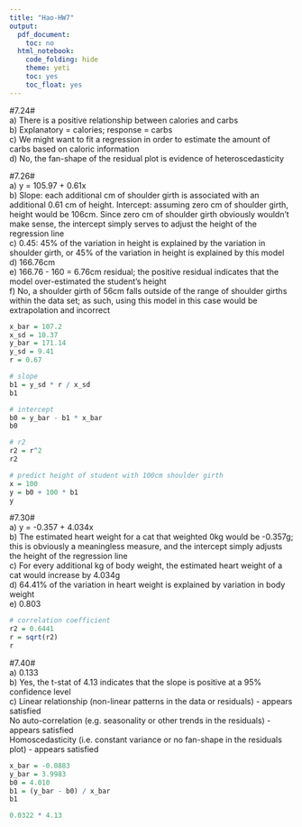 ---
title: "Hao-HW7"
output:
  pdf_document:
    toc: no
  html_notebook:
    code_folding: hide
    theme: yeti
    toc: yes
    toc_float: yes
---

#7.24#  
a) There is a positive relationship between calories and carbs  
b) Explanatory = calories; response = carbs  
c) We might want to fit a regression in order to estimate the amount of carbs based on caloric information  
d) No, the fan-shape of the residual plot is evidence of heteroscedasticity  

#7.26#  
a) y = 105.97 + 0.61x  
b) Slope: each additional cm of shoulder girth is associated with an additional 0.61 cm of height. Intercept: assuming zero cm of shoulder girth, height would be 106cm. Since zero cm of shoulder girth obviously wouldn't make sense, the intercept simply serves to adjust the height of the regression line  
c) 0.45: 45% of the variation in height is explained by the variation in shoulder girth, or 45% of the variation in height is explained by this model  
d) 166.76cm  
e) 166.76 - 160 = 6.76cm residual; the positive residual indicates that the model over-estimated the student's height  
f) No, a shoulder girth of 56cm falls outside of the range of shoulder girths within the data set; as such, using this model in this case would be extrapolation and incorrect  

```{r}
x_bar = 107.2
x_sd = 10.37
y_bar = 171.14
y_sd = 9.41
r = 0.67

# slope
b1 = y_sd * r / x_sd 
b1 

# intercept 
b0 = y_bar - b1 * x_bar
b0

# r2
r2 = r^2
r2

# predict height of student with 100cm shoulder girth
x = 100
y = b0 + 100 * b1
y
```

#7.30#  
a) y = -0.357 + 4.034x  
b) The estimated heart weight for a cat that weighted 0kg would be -0.357g; this is obviously a meaningless measure, and the intercept simply adjusts the height of the regression line  
c) For every additional kg of body weight, the estimated heart weight of a cat would increase by 4.034g  
d) 64.41% of the variation in heart weight is explained by variation in body weight  
e) 0.803  

```{r}
# correlation coefficient
r2 = 0.6441
r = sqrt(r2)
r
```

#7.40#  
a) 0.133  
b) Yes, the t-stat of 4.13 indicates that the slope is positive at a 95% confidence level  
c) Linear relationship (non-linear patterns in the data or residuals) - appears satisfied  
  No auto-correlation (e.g. seasonality or other trends in the residuals) - appears satisfied  
  Homoscedasticity (i.e. constant variance or no fan-shape in the residuals plot) - appears satisfied  

```{r}
x_bar = -0.0883
y_bar = 3.9983
b0 = 4.010
b1 = (y_bar - b0) / x_bar
b1

0.0322 * 4.13
```


